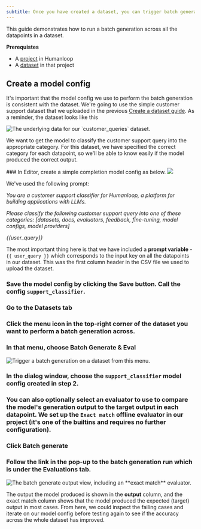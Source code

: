 ```yaml
---
subtitle: Once you have created a dataset, you can trigger batch generations across it with any model config in your project.
---
```


This guide demonstrates how to run a batch generation across all the datapoints in a dataset.

**Prerequistes**

- A [project](./projects-2) in Humanloop
- A [dataset](./datasets) in that project

## Create a model config

It's important that the model config we use to perform the batch generation is consistent with the dataset. We're going to use the simple customer support dataset that we uploaded in the previous [Create a dataset guide](./create-a-dataset). As a reminder, the dataset looks like this

<img
  src="../../../assets/images/bc8679a-image.png"
  alt="The underlying data for our `customer_queries` dataset."
/>

We want to get the model to classify the customer support query into the appropriate category. For this dataset, we have specified the correct category for each datapoint, so we'll be able to know easily if the model produced the correct output.

<Steps>
### In Editor, create a simple completion model config as below.

<img src="../../../assets/images/a6b9fa2-image.png" />

We've used the following prompt:

_You are a customer support classifier for Humanloop, a platform for building applications with LLMs._

_Please classify the following customer support query into one of these categories:
[datasets, docs, evaluators, feedback, fine-tuning, model configs, model providers]_

_{{user_query}}_

The most important thing here is that we have included a **prompt variable** - `{{ user_query }}` which corresponds to the input key on all the datapoints in our dataset. This was the first column header in the CSV file we used to upload the dataset.

### Save the model config by clicking the **Save** button. Call the config `support_classifier`.

### Go to the **Datasets** tab

### Click the menu icon in the top-right corner of the dataset you want to perform a batch generation across.

### In that menu, choose **Batch Generate & Eval**

<img
  src="../../../assets/images/edbfea1-image.png"
  alt="Trigger a batch generation on a dataset from this menu."
/>

### In the dialog window, choose the `support_classifier` model config created in step 2.

### You can also optionally select an evaluator to use to compare the model's generation output to the target output in each datapoint. We set up the `Exact match` offline evaluator in our project (it's one of the builtins and requires no further configuration).

### Click **Batch generate**

### Follow the link in the pop-up to the batch generation run which is under the **Evaluations** tab.

<img src="../../../assets/images/8e9bc5c-image.png" alt="The batch generate output view, including an **exact match** evaluator." />
</Steps>

The output the model produced is shown in the **output** column, and the exact match column shows that the model produced the expected (target) output in most cases. From here, we could inspect the failing cases and iterate on our model config before testing again to see if the accuracy across the whole dataset has improved.
